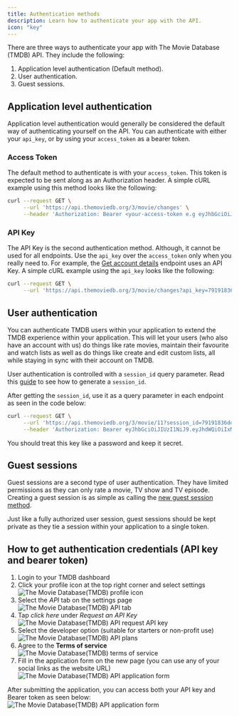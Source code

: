 ```yaml
---
title: Authentication methods
description: Learn how to authenticate your app with the API.
icon: "key"
---
```


There are three ways to authenticate your app with The Movie Database (TMDB) API. They include the following:

1. Application level authentication (Default method).
2. User authentication.
3. Guest sessions.


## Application level authentication

Application level authentication would generally be considered the default way of authenticating yourself on the API. 
You can authenticate with either your `api_key`, or by using your `access_token` as a bearer token. 


### Access Token

The default method to authenticate is with your `access_token`. This token is expected to be sent along as an Authorization header. 
A simple cURL example using this method looks like the following:

```bash Example
curl --request GET \
     --url 'https://api.themoviedb.org/3/movie/changes' \
     --header 'Authorization: Bearer <your-access-token e.g eyJhbGciOiJIUzI1NiJ9.eyJhdWQiOiIxMDJlNzYzODBkM2NiZGVmMmY2NjQzNzg3ZjkyMzZmYiIsIm5iZiI6MTczMzE3MDMzNi4yNDYsInN1YiI6IjY3NGUxNGEwMGU4M2U0YmUyNTJjZWQyZiIsInNjb3BlcyI6WyJhcGlfcmVhZCJdLCJ2ZXJzaW9uIjoxfQ.ZT61q1NoOlzVMBVMZJQ2sSZZQ7P7KZmtr8Vw19C0Ies>'
```


### API Key

The API Key is the second authentication method. Although, it cannot be used for all endpoints. 
Use the `api_key` over the `access_token` only when you really need to. For example, the [Get account details](https://emiloju.mintlify.app/api-reference/accounts/get-account-details) endpoint uses an API Key. 
A simple cURL example using the `api_key` looks like the following:

```bash Example
curl --request GET \
     --url 'https://api.themoviedb.org/3/movie/changes?api_key=79191836ddaa0da3df76a5ffef6f07ad6ab0c641' 
```


## User authentication

You can authenticate TMDB users within your application to extend the TMDB experience within your application. This will let your users (who also have an account with us) do things like rate movies, 
maintain their favourite and watch lists as well as do things like create and edit custom lists, all while staying in sync with their account on TMDB. 

User authentication is controlled with a `session_id` query parameter. Read this [guide](https://emiloju.mintlify.app/api-reference/user-authentication) to see how to generate a `session_id`.

After getting the `session_id`, use it as a query parameter in each endpoint as seen in the code below:

```bash Example
curl --request GET \
     --url 'https://api.themoviedb.org/3/movie/11?session_id=79191836ddaa0da3df76a5ffef6f07ad6ab0c641' \
     --header 'Authorization: Bearer eyJhbGciOiJIUzI1NiJ9.eyJhdWQiOiIxMDJlNzYzODBkM2NiZGVmMmY2NjQzNzg3ZjkyMzZmYiIsIm5iZiI6MTczMzE3MDMzNi4yNDYsInN1YiI6IjY3NGUxNGEwMGU4M2U0YmUyNTJjZWQyZiIsInNjb3BlcyI6WyJhcGlfcmVhZCJdLCJ2ZXJzaW9uIjoxfQ.ZT61q1NoOlzVMBVMZJQ2sSZZQ7P7KZmtr8Vw19C0Ies'
```

<Note>You should treat this key like a password and keep it secret.</Note>

## Guest sessions

Guest sessions are a second type of user authentication. They have limited permissions as they can only rate a movie, TV show and TV episode. 
Creating a guest session is as simple as calling the [new guest session method](https://emiloju.mintlify.app/api-reference/authentication/create-guest-session).

Just like a fully authorized user session, guest sessions should be kept private as they tie a session within your application to a single token. 

## How to get authentication credentials (API key and bearer token)

1. Login to your TMDB dashboard
2. Click your profile icon at the top right corner and select settings
![The Movie Database(TMDB) profile icon](./images/tmdb_select_api.jpeg)
3. Select the *API* tab on the settings page
![The Movie Database(TMDB) API tab](./images/tmdb_api_tab.jpeg)
4. Tap *click here* under *Request an API Key*
![The Movie Database(TMDB) API request API key](./images/tmdb_request_key.jpeg)
5. Select the developer option (suitable for starters or non-profit use)
![The Movie Database(TMDB) API plans](./images/tmdb_sel_dev.jpeg)
6. Agree to the **Terms of service**
![The Movie Database(TMDB) terms of service](./images/terms_of_service.png)
7. Fill in the application form on the new page (you can use any of your social links as the website URL)
![The Movie Database(TMDB) API application form](./images/form.png)


After submitting the application, you can access both your API key and Bearer token as seen below:
![The Movie Database(TMDB) API application form](./images/tmdb_final.jpeg)